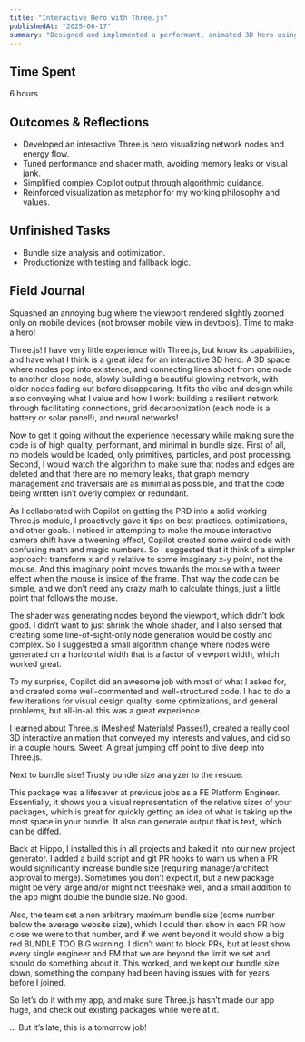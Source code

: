 ```yaml
---
title: "Interactive Hero with Three.js"
publishedAt: "2025-06-17"
summary: "Designed and implemented a performant, animated 3D hero using primitives in Three.js to convey neural and renewable energy network metaphors."
---
```


## Time Spent
6 hours

## Outcomes & Reflections
- Developed an interactive Three.js hero visualizing network nodes and energy flow.
- Tuned performance and shader math, avoiding memory leaks or visual jank.
- Simplified complex Copilot output through algorithmic guidance.
- Reinforced visualization as metaphor for my working philosophy and values.

## Unfinished Tasks
- Bundle size analysis and optimization.
- Productionize with testing and fallback logic.

## Field Journal

Squashed an annoying bug where the viewport rendered slightly zoomed only on mobile devices (not browser mobile view in devtools). Time to make a hero!

Three.js! I have very little experience with Three.js, but know its capabilities, and have what I think is a great idea for an interactive 3D hero. A 3D space where nodes pop into existence, and connecting lines shoot from one node to another close node, slowly building a beautiful glowing network, with older nodes fading out before disappearing. It fits the vibe and design while also conveying what I value and how I work: building a resilient network through facilitating connections, grid decarbonization (each node is a battery or solar panel!), and neural networks!

Now to get it going without the experience necessary while making sure the code is of high quality, performant, and minimal in bundle size. First of all, no models would be loaded, only primitives, particles, and post processing. Second, I would watch the algorithm to make sure that nodes and edges are deleted and that there are no memory leaks, that graph memory management and traversals are as minimal as possible, and that the code being written isn’t overly complex or redundant.

As I collaborated with Copilot on getting the PRD into a solid working Three.js module, I proactively gave it tips on best practices, optimizations, and other goals. I noticed in attempting to make the mouse interactive camera shift have a tweening effect, Copilot created some weird code with confusing math and magic numbers. So I suggested that it think of a simpler approach: transform x and y relative to some imaginary x-y point, not the mouse. And this imaginary point moves towards the mouse with a tween effect when the mouse is inside of the frame. That way the code can be simple, and we don’t need any crazy math to calculate things, just a little point that follows the mouse.

The shader was generating nodes beyond the viewport, which didn’t look good. I didn’t want to just shrink the whole shader, and I also sensed that creating some line-of-sight-only node generation would be costly and complex. So I suggested a small algorithm change where nodes were generated on a horizontal width that is a factor of viewport width, which worked great.

To my surprise, Copilot did an awesome job with most of what I asked for, and created some well-commented and well-structured code. I had to do a few iterations for visual design quality, some optimizations, and general problems, but all-in-all this was a great experience.

I learned about Three.js (Meshes! Materials! Passes!), created a really cool 3D interactive animation that conveyed my interests and values, and did so in a couple hours. Sweet! A great jumping off point to dive deep into Three.js.

Next to bundle size! Trusty bundle size analyzer to the rescue.

This package was a lifesaver at previous jobs as a FE Platform Engineer. Essentially, it shows you a visual representation of the relative sizes of your packages, which is great for quickly getting an idea of what is taking up the most space in your bundle. It also can generate output that is text, which can be diffed.

Back at Hippo, I installed this in all projects and baked it into our new project generator. I added a build script and git PR hooks to warn us when a PR would significantly increase bundle size (requiring manager/architect approval to merge). Sometimes you don’t expect it, but a new package might be very large and/or might not treeshake well, and a small addition to the app might double the bundle size. No good.

Also, the team set a non arbitrary maximum bundle size (some number below the average website size), which I could then show in each PR how close we were to that number, and if we went beyond it would show a big red BUNDLE TOO BIG warning. I didn’t want to block PRs, but at least show every single engineer and EM that we are beyond the limit we set and should do something about it. This worked, and we kept our bundle size down, something the company had been having issues with for years before I joined.

So let’s do it with my app, and make sure Three.js hasn’t made our app huge, and check out existing packages while we’re at it.

… But it’s late, this is a tomorrow job!
